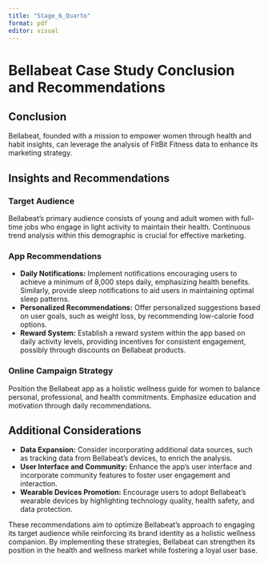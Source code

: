 ```yaml
---
title: "Stage_6_Quarto"
format: pdf
editor: visual
---
```


# Bellabeat Case Study Conclusion and Recommendations

## Conclusion

Bellabeat, founded with a mission to empower women through health and habit insights, can leverage the analysis of FitBit Fitness data to enhance its marketing strategy.

## Insights and Recommendations

### Target Audience
Bellabeat's primary audience consists of young and adult women with full-time jobs who engage in light activity to maintain their health. Continuous trend analysis within this demographic is crucial for effective marketing.

### App Recommendations

- **Daily Notifications:** Implement notifications encouraging users to achieve a minimum of 8,000 steps daily, emphasizing health benefits. Similarly, provide sleep notifications to aid users in maintaining optimal sleep patterns.
- **Personalized Recommendations:** Offer personalized suggestions based on user goals, such as weight loss, by recommending low-calorie food options.
- **Reward System:** Establish a reward system within the app based on daily activity levels, providing incentives for consistent engagement, possibly through discounts on Bellabeat products.

### Online Campaign Strategy
Position the Bellabeat app as a holistic wellness guide for women to balance personal, professional, and health commitments. Emphasize education and motivation through daily recommendations.

## Additional Considerations

- **Data Expansion:** Consider incorporating additional data sources, such as tracking data from Bellabeat's devices, to enrich the analysis.
- **User Interface and Community:** Enhance the app's user interface and incorporate community features to foster user engagement and interaction.
- **Wearable Devices Promotion:** Encourage users to adopt Bellabeat's wearable devices by highlighting technology quality, health safety, and data protection.

These recommendations aim to optimize Bellabeat's approach to engaging its target audience while reinforcing its brand identity as a holistic wellness companion. By implementing these strategies, Bellabeat can strengthen its position in the health and wellness market while fostering a loyal user base.